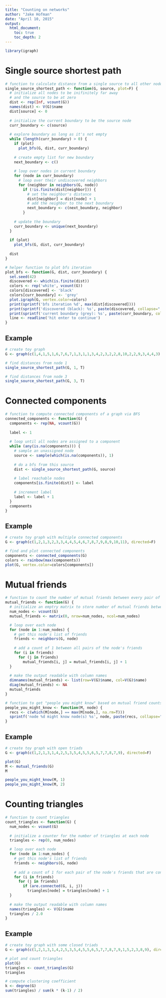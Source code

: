 ---
title: "Counting on networks"
author: "Jake Hofman"
date: "April 10, 2015"
output:
  html_document:
    toc: true
    toc_depth: 2
---

```{r}
library(igraph)
```

# Single source shortest path
```{r}
# function to calculate distance from a single source to all other nodes via BFS
single_source_shortest_path <- function(G, source, plot=F) {
  # initialize all nodes to be inifinitely far away
  # and the source to be at zero
  dist <- rep(Inf, vcount(G))
  names(dist) <- V(G)$name
  dist[source] <- 0
  
  # initialize the current boundary to be the source node
  curr_boundary <- c(source)
  
  # explore boundary as long as it's not empty
  while (length(curr_boundary) > 0) {
    if (plot)
      plot_bfs(G, dist, curr_boundary)
    
    # create empty list for new boundary
    next_boundary <- c()
    
    # loop over nodes in current boundary
    for (node in curr_boundary)
      # loop over their undiscovered neighbors
      for (neighbor in neighbors(G, node))
        if (!is.finite(dist[neighbor])) {
          # set the neighbor's distance
          dist[neighbor] = dist[node] + 1
          # add the neighbor to the next boundary
          next_boundary <- c(next_boundary, neighbor)
        }
    
    # update the boundary
    curr_boundary <- unique(next_boundary)
  }
  
  if (plot)
    plot_bfs(G, dist, curr_boundary)
  
  dist
}

# helper function to plot bfs iteration
plot_bfs <- function(G, dist, curr_boundary) {
  set.seed(42)
  discovered <- which(is.finite(dist))
  colors <- rep('white', vcount(G))
  colors[discovered] <- 'black'
  colors[curr_boundary] <- 'grey'
  plot.igraph(G, vertex.color=colors)
  print(sprintf('bfs iteration %d', max(dist[discovered])))
  print(sprintf('discovered (black): %s', paste(discovered, collapse=" ")))
  print(sprintf('current boundary (grey): %s', paste(curr_boundary, collapse=" ")))
  line <- readline('hit enter to continue')
}

```

## Example
```{r}
# create toy graph
G <- graph(c(1,4,1,5,1,6,7,6,7,1,3,1,1,3,4,2,3,2,2,8,10,2,2,9,3,4,4,3), directed=T)

# find distances from node 1
single_source_shortest_path(G, 1, T)

# find distances from node 3
single_source_shortest_path(G, 3, T)
```

# Connected components
```{r}
# function to compute connected components of a graph via BFS
connected_components <- function(G) {
  components <- rep(NA, vcount(G))
  
  label <- 1
  
  # loop until all nodes are assigned to a component
  while (any(is.na(components))) {
    # sample an unassigned node
    source <- sample(which(is.na(components)), 1)
    
    # do a bfs from this source
    dist <- single_source_shortest_path(G, source)
    
    # label reachable nodes
    components[is.finite(dist)] <- label
    
    # increment label
    label <- label + 1
  }
  components
}
```

## Example
```{r}
# create toy graph with multiple connected components
G <- graph(c(1,2,1,3,2,3,3,4,4,5,4,6,7,8,7,9,8,9,10,11), directed=F)

# find and plot connected components
components <- connected_components(G)
colors <- rainbow(max(components))
plot(G, vertex.color=colors[components])

```

# Mutual friends
```{r}
# function to count the number of mutual friends between every pair of nodes
mutual_friends <- function(G) {
  # initialize an emptry matrix to store number of mutual friends between pairs of nodes
  num_nodes <- vcount(G)
  mutual_friends <- matrix(0, nrow=num_nodes, ncol=num_nodes)

  # loop over each node
  for (node in 1:num_nodes) {
    # get this node's list of friends
    friends <- neighbors(G, node)
    
    # add a count of 1 between all pairs of the node's friends
    for (i in friends)
      for (j in friends)
        mutual_friends[i, j] = mutual_friends[i, j] + 1
  }
  
  # make the output readable with column names
  dimnames(mutual_friends) <- list(row=V(G)$name, col=V(G)$name)
  diag(mutual_friends) <- NA
  mutual_friends
}

# function to get "people you might know" based on mutual friend counts
people_you_might_know <- function(M, node) {
  recs <- c(which(M[node,] == max(M[node,], na.rm=T)))
  sprintf('node %d might know node(s) %s', node, paste(recs, collapse=" and "))
}
```

## Example
```{r}
# create toy graph with open triads
G <- graph(c(1,2,1,3,1,4,2,5,3,5,4,5,5,6,5,7,7,8,7,9), directed=F)

plot(G)
M <- mutual_friends(G)
M

people_you_might_know(M, 1)
people_you_might_know(M, 2)
```


# Counting triangles
```{r}
# function to count triangles
count_triangles <- function(G) {
  num_nodes <- vcount(G)
  
  # initialize a counter for the number of triangles at each node
  triangles <- rep(0, num_nodes)

  # loop over each node
  for (node in 1:num_nodes) {
    # get this node's list of friends
    friends <- neighbors(G, node)
    
    # add a count of 1 for each pair of the node's friends that are connected
    for (i in friends)
      for (j in friends)
        if (are.connected(G, i, j))
          triangles[node] = triangles[node] + 1
  }
  
  # make the output readable with column names
  names(triangles) <- V(G)$name
  triangles / 2.0
}
```

## Example
```{r}
# create toy graph with some closed triads
G <- graph(c(1,2,1,3,1,4,2,5,3,5,4,5,5,6,5,7,7,8,7,9,1,5,2,3,8,9), directed=F)

# plot and count triangles
plot(G)
triangles <- count_triangles(G)
triangles

# compute clustering coefficient
k <- degree(G)
sum(triangles) / sum(k * (k-1) / 2)
```